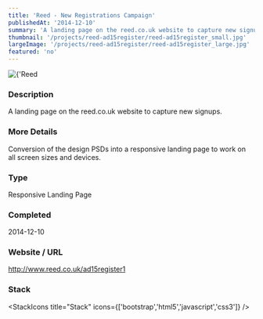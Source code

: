 ```yaml
---
title: 'Reed - New Registrations Campaign'
publishedAt: '2014-12-10'
summary: 'A landing page on the reed.co.uk website to capture new signups.'
thumbnail: '/projects/reed-ad15register/reed-ad15register_small.jpg'
largeImage: '/projects/reed-ad15register/reed-ad15register_large.jpg'
featured: 'no'
---
```


<div className="relative w-full h-[400px] sm:h-[600px] md:h-[760px] lg:h-[920px]">
  <Image
    alt={'Reed - New Registrations Campaign'}
    src={'/projects/reed-ad15register/reed-ad15register.jpg'}
    sizes="(max-width: 640px) 100%, 100%"
    fill={true}
    priority
    style={{
      objectFit: 'contain'
    }}
  />
</div>

### Description

A landing page on the reed.co.uk website to capture new signups.

### More Details

Conversion of the design PSDs into a responsive landing page to work on all screen sizes and devices.

### Type

Responsive Landing Page


### Completed
2014-12-10

### Website / URL
http://www.reed.co.uk/ad15register1


### Stack

<StackIcons
  title="Stack"
  icons={['bootstrap','html5','javascript','css3']}
  />

